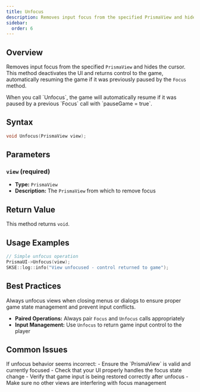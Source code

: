 ```yaml
---
title: Unfocus
description: Removes input focus from the specified PrismaView and hides the cursor
sidebar:
  order: 6
---
```



## Overview

Removes input focus from the specified `PrismaView` and hides the cursor. This method deactivates the UI and returns control to the game, automatically resuming the game if it was previously paused by the `Focus` method.

<Aside type="tip" title="Automatic Game Resume">
When you call `Unfocus`, the game will automatically resume if it was paused by a previous `Focus` call with `pauseGame = true`.
</Aside>

## Syntax

```cpp
void Unfocus(PrismaView view);
```

## Parameters

### `view` (required)
- **Type:** `PrismaView`
- **Description:** The `PrismaView` from which to remove focus

## Return Value

This method returns `void`.

## Usage Examples

<Tabs>
<TabItem label="Basic Unfocus">

```cpp
// Simple unfocus operation
PrismaUI->Unfocus(view);
SKSE::log::info("View unfocused - control returned to game");
```

</TabItem>
</Tabs>

## Best Practices

<Aside type="tip" title="Clean State Management">
Always unfocus views when closing menus or dialogs to ensure proper game state management and prevent input conflicts.
</Aside>

- **Paired Operations:** Always pair `Focus` and `Unfocus` calls appropriately
- **Input Management:** Use `Unfocus` to return game input control to the player

## Common Issues

<Aside type="caution" title="Troubleshooting">
If unfocus behavior seems incorrect:
- Ensure the `PrismaView` is valid and currently focused
- Check that your UI properly handles the focus state change
- Verify that game input is being restored correctly after unfocus
- Make sure no other views are interfering with focus management
</Aside>
